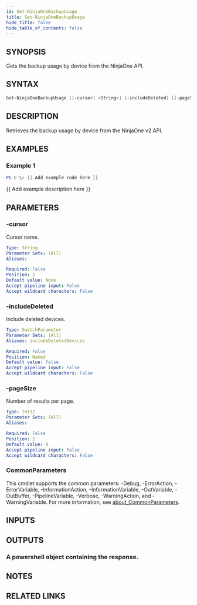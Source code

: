 ```yaml
---
id: Get-NinjaOneBackupUsage
title: Get-NinjaOneBackupUsage
hide_title: false
hide_table_of_contents: false
---
```


## SYNOPSIS

Gets the backup usage by device from the NinjaOne API.

## SYNTAX

```powershell
Get-NinjaOneBackupUsage [[-cursor] <String>] [-includeDeleted] [[-pageSize] <Int32>] [<CommonParameters>]
```

## DESCRIPTION

Retrieves the backup usage by device from the NinjaOne v2 API.

## EXAMPLES

### Example 1

```powershell
PS C:\> {{ Add example code here }}
```

{{ Add example description here }}

## PARAMETERS

### -cursor

Cursor name.

```yaml
Type: String
Parameter Sets: (All)
Aliases:

Required: False
Position: 1
Default value: None
Accept pipeline input: False
Accept wildcard characters: False
```

### -includeDeleted

Include deleted devices.

```yaml
Type: SwitchParameter
Parameter Sets: (All)
Aliases: includeDeletedDevices

Required: False
Position: Named
Default value: False
Accept pipeline input: False
Accept wildcard characters: False
```

### -pageSize

Number of results per page.

```yaml
Type: Int32
Parameter Sets: (All)
Aliases:

Required: False
Position: 2
Default value: 0
Accept pipeline input: False
Accept wildcard characters: False
```

### CommonParameters

This cmdlet supports the common parameters: -Debug, -ErrorAction, -ErrorVariable, -InformationAction, -InformationVariable, -OutVariable, -OutBuffer, -PipelineVariable, -Verbose, -WarningAction, and -WarningVariable. For more information, see [about_CommonParameters](http://go.microsoft.com/fwlink/?LinkID=113216).

## INPUTS

## OUTPUTS

### A powershell object containing the response.

## NOTES

## RELATED LINKS
